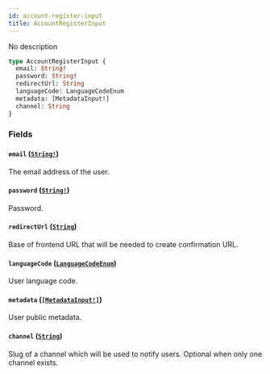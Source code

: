 ```yaml
---
id: account-register-input
title: AccountRegisterInput
---
```


No description

```graphql
type AccountRegisterInput {
  email: String!
  password: String!
  redirectUrl: String
  languageCode: LanguageCodeEnum
  metadata: [MetadataInput!]
  channel: String
}
```

### Fields

#### `email` ([`String!`](/docs/developer/api-reference/scalars/string))

The email address of the user.

#### `password` ([`String!`](/docs/developer/api-reference/scalars/string))

Password.

#### `redirectUrl` ([`String`](/docs/developer/api-reference/scalars/string))

Base of frontend URL that will be needed to create confirmation URL.

#### `languageCode` ([`LanguageCodeEnum`](/docs/developer/api-reference/enums/language-code-enum))

User language code.

#### `metadata` ([`[MetadataInput!]`](/docs/developer/api-reference/inputs/metadata-input))

User public metadata.

#### `channel` ([`String`](/docs/developer/api-reference/scalars/string))

Slug of a channel which will be used to notify users. Optional when only one channel exists.
